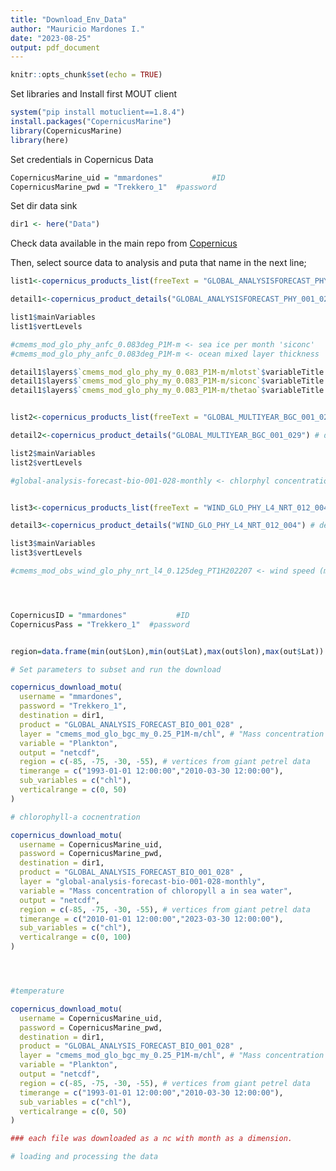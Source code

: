 ```yaml
---
title: "Download_Env_Data"
author: "Mauricio Mardones I."
date: "2023-08-25"
output: pdf_document
---
```


```r
knitr::opts_chunk$set(echo = TRUE)
```
Set libraries and Install first MOUT client

```r

system("pip install motuclient==1.8.4")
install.packages("CopernicusMarine")
library(CopernicusMarine)
library(here)
```

Set credentials in Copernicus Data

```r
CopernicusMarine_uid = "mmardones"           #ID
CopernicusMarine_pwd = "Trekkero_1"  #password
```

Set dir data sink

```r
dir1 <- here("Data")
```



Check data available in the main repo from [Copernicus](https://data.marine.copernicus.eu/products)

Then, select source data to analysis and puta that name in the next line;
```r
list1<-copernicus_products_list(freeText = "GLOBAL_ANALYSISFORECAST_PHY_001_024")    #available data
```


```r
detail1<-copernicus_product_details("GLOBAL_ANALYSISFORECAST_PHY_001_024") # details for selecting subvariables 

list1$mainVariables
list1$vertLevels

#cmems_mod_glo_phy_anfc_0.083deg_P1M-m <- sea ice per month 'siconc'
#cmems_mod_glo_phy_anfc_0.083deg_P1M-m <- ocean mixed layer thickness 'mlotst'

detail1$layers$`cmems_mod_glo_phy_my_0.083_P1M-m/mlotst`$variableTitle # mixed layer depth
detail1$layers$`cmems_mod_glo_phy_my_0.083_P1M-m/siconc`$variableTitle # surface ice concentration
detail1$layers$`cmems_mod_glo_phy_my_0.083_P1M-m/thetao`$variableTitle # surface temperature


list2<-copernicus_products_list(freeText = "GLOBAL_MULTIYEAR_BGC_001_029")    #available data

detail2<-copernicus_product_details("GLOBAL_MULTIYEAR_BGC_001_029") # details for selecting subvariables 

list2$mainVariables
list2$vertLevels

#global-analysis-forecast-bio-001-028-monthly <- chlorphyl concentration (mg/m3) per month 'chl'


list3<-copernicus_products_list(freeText = "WIND_GLO_PHY_L4_NRT_012_004")    #available data

detail3<-copernicus_product_details("WIND_GLO_PHY_L4_NRT_012_004") # details for selecting subvariables 

list3$mainVariables
list3$vertLevels

#cmems_mod_obs_wind_glo_phy_nrt_l4_0.125deg_PT1H202207 <- wind speed (m/s) per month 'wind'




CopernicusID = "mmardones"           #ID
CopernicusPass = "Trekkero_1"  #password


region=data.frame(min(out$Lon),min(out$Lat),max(out$lon),max(out$Lat)) #(xmin,ymin,xmax,ymax)

# Set parameters to subset and run the download
```


```r

copernicus_download_motu(
  username = "mmardones",
  password = "Trekkero_1",
  destination = dir1,
  product = "GLOBAL_ANALYSIS_FORECAST_BIO_001_028" ,
  layer = "cmems_mod_glo_bgc_my_0.25_P1M-m/chl", # "Mass concentration of chlorophyll a in sea water"
  variable = "Plankton",
  output = "netcdf",
  region = c(-85, -75, -30, -55), # vertices from giant petrel data
  timerange = c("1993-01-01 12:00:00","2010-03-30 12:00:00"),
  sub_variables = c("chl"),
  verticalrange = c(0, 50)
)
```


```r

# chlorophyll-a cocnentration

copernicus_download_motu(
  username = CopernicusMarine_uid,
  password = CopernicusMarine_pwd,
  destination = dir1,
  product = "GLOBAL_ANALYSIS_FORECAST_BIO_001_028" ,
  layer = "global-analysis-forecast-bio-001-028-monthly",
  variable = "Mass concentration of chloropyll a in sea water",
  output = "netcdf",
  region = c(-85, -75, -30, -55), # vertices from giant petrel data
  timerange = c("2010-01-01 12:00:00","2023-03-30 12:00:00"),
  sub_variables = c("chl"),
  verticalrange = c(0, 100)
)




#temperature

copernicus_download_motu(
  username = CopernicusMarine_uid,
  password = CopernicusMarine_pwd,
  destination = dir1,
  product = "GLOBAL_ANALYSIS_FORECAST_BIO_001_028" ,
  layer = "cmems_mod_glo_bgc_my_0.25_P1M-m/chl", # "Mass concentration of chlorophyll a in sea water"
  variable = "Plankton",
  output = "netcdf",
  region = c(-85, -75, -30, -55), # vertices from giant petrel data
  timerange = c("1993-01-01 12:00:00","2010-03-30 12:00:00"),
  sub_variables = c("chl"),
  verticalrange = c(0, 50)
)

### each file was downloaded as a nc with month as a dimension. 

# loading and processing the data


```

